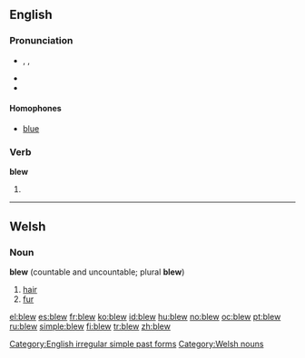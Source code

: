 ==English==

===Pronunciation===
* {{enPR|blo͞o}}, {{IPA|/bluː/}}, {{SAMPA|/blu:/}}
* {{audio|en-us-blew.ogg|Audio (US)}}
* {{rhymes|uː}}

====Homophones====
* [[blue]]

===Verb===
'''blew'''

# {{simple past of|[[blow]]}}

[[Category:English irregular simple past forms]]

----

==Welsh==
===Noun===
'''blew''' (countable and uncountable; plural '''blew''')

# [[hair#Noun|hair]]
# [[fur#Noun|fur]]

[[Category:Welsh nouns]]

[[el:blew]]
[[es:blew]]
[[fr:blew]]
[[ko:blew]]
[[id:blew]]
[[hu:blew]]
[[no:blew]]
[[oc:blew]]
[[pt:blew]]
[[ru:blew]]
[[simple:blew]]
[[fi:blew]]
[[tr:blew]]
[[zh:blew]]